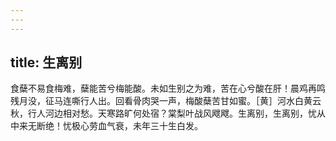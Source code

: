 ```yaml
---
---
---
```

title: 生离别
---



食蘖不易食梅难，蘖能苦兮梅能酸。未如生别之为难，苦在心兮酸在肝！晨鸡再鸣残月没，征马连嘶行人出。回看骨肉哭一声，梅酸蘖苦甘如蜜。［黄］河水白黄云秋，行人河边相对愁。天寒路旷何处宿？棠梨叶战风飕飕。生离别，生离别，忧从中来无断绝！忧极心劳血气衰，未年三十生白发。